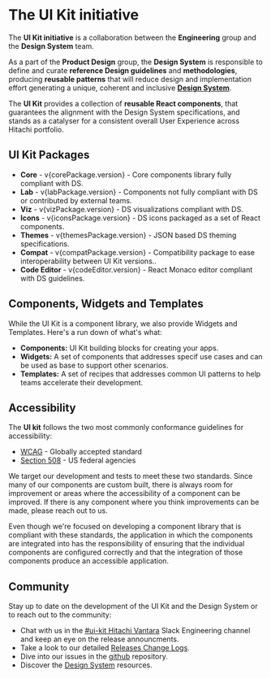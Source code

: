 

<Meta title="Overview/Introduction" />

# The UI Kit initiative

The **UI Kit initiative** is a collaboration between the **Engineering** group and the **Design System** team.

As a part of the **Product Design** group, the **Design System** is responsible to define and curate **reference Design guidelines** and **methodologies**, producing **reusable patterns** that will reduce design and implementation effort generating a unique, coherent and inclusive **[Design System](https://designsystem.hitachivantara.com/)**.

The **UI Kit** provides a collection of **reusable React components**, that guarantees the alignment with the Design System specifications, and stands as a catalyser for a consistent overall User Experience across Hitachi portfolio.​

<div style={{ textAlign: "center", padding: "20px 0" }}>
  <Diagram />
</div>

## UI Kit Packages

<ul>
  <li>
    <b>Core</b> - v{corePackage.version} - Core components library fully compliant with DS.
  </li>
  <li>
    <b>Lab</b> - v{labPackage.version} - Components not fully compliant with DS or contributed by
    external teams.
  </li>
  <li>
    <b>Viz</b> - v{vizPackage.version} - DS visualizations compliant with DS.
  </li>
  <li>
    <b>Icons</b> - v{iconsPackage.version} - DS icons packaged as a set of React components.
  </li>
  <li>
    <b>Themes</b> - v{themesPackage.version} - JSON based DS theming specifications.
  </li>
  <li>
    <b>Compat</b> - v{compatPackage.version} - Compatibility package to ease interoperability
    between UI Kit versions..
  </li>
  <li>
    <b>Code Editor</b> - v{codeEditor.version} - React Monaco editor compliant with DS guidelines.
  </li>
</ul>

## Components, Widgets and Templates

While the UI Kit is a component library, we also provide Widgets and Templates. Here's a run down of what's what:

<ul>
  <li>
    <b>Components:</b> UI Kit building blocks for creating your apps.
  </li>
  <li>
    <b>Widgets:</b> A set of components that addresses specif use cases and can be used as base to
    support other scenarios.
  </li>
  <li>
    <b>Templates:</b> A set of recipes that addresses common UI patterns to help teams accelerate
    their development.
  </li>
</ul>

## Accessibility

The **UI kit** follows the two most commonly conformance guidelines for accessibility:

<ul>
  <li>
    <a href="https://www.w3.org/WAI/standards-guidelines/wcag/">WCAG</a> - Globally accepted
    standard
  </li>
  <li>
    <a href="https://www.section508.gov/">Section 508</a> - US federal agencies
  </li>
</ul>

We target our development and tests to meet these two standards. Since many of our components are custom built,
there is always room for improvement or areas where the accessibility of a component can be improved.
If there is any component where you think improvements can be made, please reach out to us.

Even though we're focused on developing a component library that is compliant with these standards, the application in which the components are integrated into has the responsibility of ensuring that the individual components are configured correctly and that the integration of those components produce an accessible application.

## Community

Stay up to date on the development of the UI Kit and the Design System or to reach out to the community:

- Chat with us in the [#ui-kit Hitachi Vantara](https://hitachivantara-eng.slack.com/messages/CFY74GK6G) Slack Engineering channel and keep an eye on the release announcments.
- Take a look to our detailed [Releases Change Logs](https://github.com/lumada-design/hv-uikit-react/releases).
- Dive into our issues in the [github](https://github.com/lumada-design/hv-uikit-react/issues) repository.
- Discover the [Design System](https://hitachivantara.sharepoint.com/sites/DesignSystem/UI%20KIT/Home.aspx) resources.
